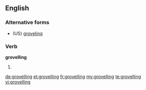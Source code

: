 ==English==

===Alternative forms===
* (US) [[groveling]]

===Verb===
'''grovelling'''

# {{British}} {{present participle of|grovel}}

[[de:grovelling]]
[[et:grovelling]]
[[fr:grovelling]]
[[my:grovelling]]
[[te:grovelling]]
[[vi:grovelling]]